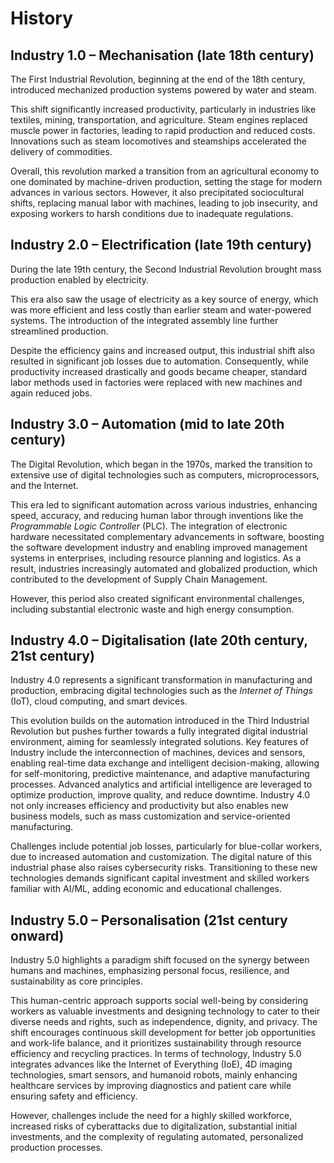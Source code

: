 # History {#sec-act0-history}

## Industry 1.0 -- Mechanisation (late 18th century)
The First Industrial Revolution, beginning at the end of the 18th century, introduced mechanized production systems powered by water and steam.

This shift significantly increased productivity, particularly in industries like textiles, mining, transportation, and agriculture.
Steam engines replaced muscle power in factories, leading to rapid production and reduced costs.
Innovations such as steam locomotives and steamships accelerated the delivery of commodities.

Overall, this revolution marked a transition from an agricultural economy to one dominated by machine-driven production, setting the stage for modern advances in various sectors.
However, it also precipitated sociocultural shifts, replacing manual labor with machines, leading to job insecurity, and exposing workers to harsh conditions due to inadequate regulations.

## Industry 2.0 -- Electrification (late 19th century)
During the late 19th century, the Second Industrial Revolution brought mass production enabled by electricity.

This era also saw the usage of electricity as a key source of energy, which was more efficient and less costly than earlier steam and water-powered systems.
The introduction of the integrated assembly line further streamlined production.

Despite the efficiency gains and increased output, this industrial shift also resulted in significant job losses due to automation.
Consequently, while productivity increased drastically and goods became cheaper, standard labor methods used in factories were replaced with new machines and again reduced jobs.

## Industry 3.0 -- Automation (mid to late 20th century)
The Digital Revolution, which began in the 1970s, marked the transition to extensive use of digital technologies such as computers, microprocessors, and the Internet.

This era led to significant automation across various industries, enhancing speed, accuracy, and reducing human labor through inventions like the  _Programmable Logic Controller_ (PLC).
The integration of electronic hardware necessitated complementary advancements in software, boosting the software development industry and enabling improved management systems in enterprises, including resource planning and logistics.
As a result, industries increasingly automated and globalized production, which contributed to the development of Supply Chain Management.

However, this period also created significant environmental challenges, including substantial electronic waste and high energy consumption.

## Industry 4.0 -- Digitalisation (late 20th century, 21st century)
Industry 4.0 represents a significant transformation in manufacturing and production, embracing digital technologies such as the _Internet of Things_ (IoT), cloud computing, and smart devices.

This evolution builds on the automation introduced in the Third Industrial Revolution but pushes further towards a fully integrated digital industrial environment, aiming for seamlessly integrated solutions.
Key features of Industry include the interconnection of machines, devices and sensors, enabling real-time data exchange and intelligent decision-making, allowing for self-monitoring, predictive maintenance, and adaptive manufacturing processes.
Advanced analytics and artificial intelligence are leveraged to optimize production, improve quality, and reduce downtime.
Industry 4.0 not only increases efficiency and productivity but also enables new business models, such as mass customization and service-oriented manufacturing.

Challenges include potential job losses, particularly for blue-collar workers, due to increased automation and customization.
The digital nature of this industrial phase also raises cybersecurity risks.
Transitioning to these new technologies demands significant capital investment and skilled workers familiar with AI/ML, adding economic and educational challenges.

## Industry 5.0 -- Personalisation (21st century onward)
Industry 5.0 highlights a paradigm shift focused on the synergy between humans and machines, emphasizing personal focus, resilience, and sustainability as core principles.

This human-centric approach supports social well-being by considering workers as valuable investments and designing technology to cater to their diverse needs and rights, such as independence, dignity, and privacy.
The shift encourages continuous skill development for better job opportunities and work-life balance, and it prioritizes sustainability through resource efficiency and recycling practices.
In terms of technology, Industry 5.0 integrates advances like the Internet of Everything (IoE), 4D imaging technologies, smart sensors, and humanoid robots, mainly enhancing healthcare services by improving diagnostics and patient care while ensuring safety and efficiency.

However, challenges include the need for a highly skilled workforce, increased risks of cyberattacks due to digitalization, substantial initial investments, and the complexity of regulating automated, personalized production processes.
